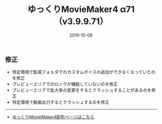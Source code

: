 ﻿---
title: ゆっくりMovieMaker4 α71 （v3.9.9.71）
date: 2019-10-06
tags: [YMM4,お知らせ]
---
## 修正
- 特定環境で監視フォルダでのカスタムボイスの追加ができなくなっていたのを修正
- プレビューエリアでのロックが機能していないのを修正
- プレビューエリアで拡大率の変更をするとクラッシュすることがあるのを修正
- 特定環境で動画出力するとクラッシュするのを修正

---

- [ゆっくりMovieMaker4配布ページはこちら](/ymm4/)